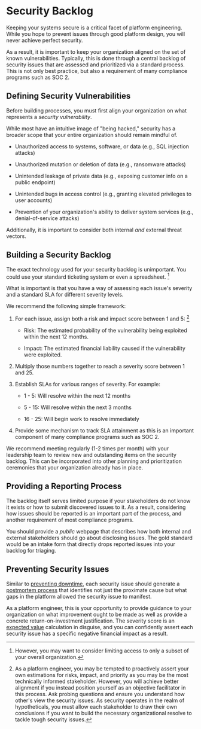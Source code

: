 # Security Backlog

Keeping your systems secure is a critical facet of platform engineering. While you hope to prevent issues
through good platform design, you will never achieve perfect security.

As a result, it is important
to keep your organization aligned on the set of known vulnerabilities. Typically, this is done
through a central backlog of security issues that are assessed and prioritized via a standard process. This
is not only best practice, but also a requirement of many compliance programs such as SOC 2.

## Defining Security Vulnerabilities

Before building processes, you must first align your organization on what represents a *security vulnerability*.

While most have an intuitive image of "being hacked," security has a broader scope that your entire organization
should remain mindful of.

* Unauthorized access to systems, software, or data (e.g., SQL injection attacks)

* Unauthorized mutation or deletion of data (e.g., ransomware attacks)

* Unintended leakage of private data (e.g., exposing customer info on a public endpoint)

* Unintended bugs in access control (e.g., granting elevated privileges to user accounts)

* Prevention of your organization's ability to deliver system services (e.g., denial-of-service attacks)

Additionally, it is important to consider both internal *and* external threat vectors.

## Building a Security Backlog

The exact technology used for your security backlog is unimportant. You could use your standard ticketing
system or even a spreadsheet. [^1]

[^1]: However, you may want to consider limiting access to only a subset
    of your overall organization.

What is important is that you have a way of assessing each issue's severity and a standard SLA for different
severity levels.

We recommend the following simple framework:

1. For each issue, assign both a risk and impact score between 1 and 5: [^2]

   * Risk: The estimated probability of the vulnerability being exploited within the next 12 months.

   * Impact: The estimated financial liability caused if the vulnerability were exploited.

2. Multiply those numbers together to reach a severity score between 1 and 25.

3. Establish SLAs for various ranges of severity. For example:

   * 1 - 5: Will resolve within the next 12 months

   * 5 - 15: Will resolve within the next 3 months

   * 16 - 25: Will begin work to resolve immediately

4. Provide some mechanism to track SLA attainment as this is an important component of
   many compliance programs such as SOC 2.

[^2]: As a platform engineer, you may be tempted to proactively assert your own estimations for risks, impact, and priority as you may
    be the most technically informed stakeholder. However, you will achieve better alignment if you instead
    position yourself as an objective facilitator in this process. Ask probing questions and ensure you understand how
    other's view the security issues. As security operates in the realm of hypotheticals,
    you must allow each stakeholder to draw their own conclusions if you want to build the necessary organizational
    resolve to tackle tough security issues.

We recommend meeting regularly (1-2 times per month) with your leadership team to review new and outstanding
items on the security backlog. This can be incorporated into other planning and prioritization ceremonies
that your organization already has in place.

## Providing a Reporting Process

The backlog itself serves limited purpose if your stakeholders do not know it exists or how to submit
discovered issues to it. As a result, considering how issues should be reported is an important part
of the process, and another requirement of most compliance programs.

You should provide a *public* webpage that describes how both internal and external stakeholders should
go about disclosing issues. The gold standard would be an intake form that directly drops reported
issues into your backlog for triaging.

## Preventing Security Issues

Similar to [preventing downtime](/docs/framework/framework/downtime-visibility#preventing-downtime), each security
issue should generate a [postmortem process](https://en.wikipedia.org/wiki/Postmortem_documentation) that
identifies not just the proximate cause but what gaps in the platform allowed the security issue to manifest.

As a platform engineer, this is your opportunity to provide guidance to your organization on what improvement
ought to be made as well as provide a concrete return-on-investment justification. The severity score is an
[expected value](https://en.wikipedia.org/wiki/Expected_value) calculation in disguise, and you
can confidently assert each security issue has a specific negative financial impact as a result.
